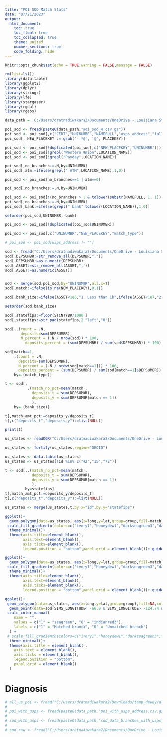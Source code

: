 ```yaml
---
title: "POI SOD Match Stats"
date: "07/21/2023"
output:
  html_document:
    toc: true
    toc_float: true
    toc_collapsed: true
    theme: united
    number_sections: true
    code_folding: hide
---
```

<style type="text/css">
.main-container {
  max-width: 100%;
  margin-left: auto;
  margin-right: auto;
}

div.main-container {
  max-width: 100%;
}
</style>

```r
knitr::opts_chunk$set(echo = TRUE,warning = FALSE,message = FALSE)
```


```r
rm(list=ls())
library(data.table)
library(ggplot2)
library(dplyr)
library(stringr)
library(lfe)
library(stargazer)
library(rgdal)
library(rgeos)

data_path = 'C:/Users/dratnadiwakara2/Documents/OneDrive - Louisiana State University/Raw Data/Dewey/'
```


```r
poi_sod <- fread(paste0(data_path,"poi_sod_4.csv.gz"))
poi_sod <- poi_sod[,c("CERT","UNINUMBR","NAMEFULL","usps_address","full_address_sod","LOCATION_NAME","PLACEKEY","match_type")]
poi_sod[, NEW_PLACEKEY := gsub('-.*@', '@', PLACEKEY)]

poi_sod <- poi_sod[!duplicated(poi_sod[,c("NEW_PLACEKEY","UNINUMBR")])]
poi_sod <- poi_sod[!grepl("Western Union",LOCATION_NAME)]
poi_sod <- poi_sod[!grepl("Payday",LOCATION_NAME)]

poi_sod[,no_branches:=.N,by=UNINUMBR]
poi_sod[,atm:=ifelse(grepl(" ATM",LOCATION_NAME),1,0)]

poi_sod <- poi_sod[no_branches==1 | atm==0]

poi_sod[,no_branches:=.N,by=UNINUMBR]

poi_sod <- poi_sod[!(no_branches > 1 & tolower(substr(NAMEFULL, 1, 1)) != tolower(substr(LOCATION_NAME, 1, 1)))]
poi_sod[,no_branches:=.N,by=UNINUMBR]
poi_sod[,bank:=ifelse(grepl(" bank",tolower(LOCATION_NAME)),1,0)]

setorder(poi_sod,UNINUMBR,-bank)

poi_sod <- poi_sod[!duplicated(poi_sod$UNINUMBR)]

poi_sod <- poi_sod[,c("UNINUMBR","NEW_PLACEKEY","match_type")]

# poi_sod <- poi_sod[usps_address != ""]
```


```r
sod <- fread("C:/Users/dratnadiwakara2/Documents/OneDrive - Louisiana State University/Raw Data/SOD/data/ALL_2022.csv",select = c("UNINUMBR","CERT","RSSDID","ASSET","DEPSUMBR","STCNTYBR","RSSDHCR","ZIPBR","SIMS_LATITUDE","SIMS_LONGITUDE"))
sod[,DEPSUMBR:=str_remove_all(DEPSUMBR,",")]
sod[,DEPSUMBR:=as.numeric(DEPSUMBR)]
sod[,ASSET:=str_remove_all(ASSET,",")]
sod[,ASSET:=as.numeric(ASSET)]


sod <- merge(sod,poi_sod,by="UNINUMBR",all.x=T)
sod[,match:=ifelse(is.na(NEW_PLACEKEY),0,1)]

sod[,bank_size:=ifelse(ASSET<1e6,"1. Less than 1b",ifelse(ASSET<1e7,"2. 1 to 10b",ifelse(ASSET<5e7,"3. 10 to 50b",ifelse(ASSET<25e7,"4. 50 to 250b","5. More than 250b"))))]

setorder(sod,bank_size)

sod[,statefips:=floor(STCNTYBR/1000)]
sod[,statefips:=str_pad(statefips,2,"left","0")]
```


```r
sod[,.(count = .N,
       deposits=sum(DEPSUMBR),
       N_percent = (.N / nrow(sod)) * 100,
         deposits_percent = (sum(DEPSUMBR) / sum(sod$DEPSUMBR)) * 100),by=.(match)]
```


```r
sod[match==1,
    .(count = .N,
      deposits=sum(DEPSUMBR),
      N_percent = (.N / nrow(sod[match==1])) * 100,
      deposits_percent = (sum(DEPSUMBR) / sum(sod[match==1]$DEPSUMBR)) * 100),
    by=.(match_type)]
```

```r
t <- sod[,
          .(match_no_pct=mean(match),
            deposits_t = sum(DEPSUMBR),
            deposits_y = sum(DEPSUMBR[match == 1])
            ),
    by=.(bank_size)]

t[,match_amt_pct:=deposits_y/deposits_t]
t[,c("deposits_t","deposits_y"):=list(NULL)]

print(t)
```



```r
us_states <- readOGR("C:/Users/dratnadiwakara2/Documents/OneDrive - Louisiana State University/Raw Data/Shapefiles/US States","cb_2014_us_state_20m")

us_states <- fortify(us_states,region="GEOID")

us_states <- data.table(us_states)
us_states <- us_states[!id %in% c("02","15","72")]

t <- sod[,.(match_no_pct=mean(match),
            deposits_t = sum(DEPSUMBR),
            deposits_y = sum(DEPSUMBR[match == 1])
            ),
         by=statefips]
t[,match_amt_pct:=deposits_y/deposits_t]
t[,c("deposits_t","deposits_y"):=list(NULL)]

us_states <- merge(us_states,t,by.x="id",by.y="statefips")

```



```r
ggplot()+
  geom_polygon(data=us_states, aes(x=long,y=lat,group=group,fill=match_no_pct),color=NA)+
 scale_fill_gradientn(colors=c("ivory1","honeydew1","darkseagreen3","darkturquoise","dodgerblue","dodgerblue4"))+
  theme_minimal()+
  theme(axis.title=element_blank(),
        axis.text=element_blank(),
        axis.ticks=element_blank(),
        legend.position = "bottom",panel.grid = element_blank())+ guides(fill=guide_legend(title="Match No Frac"))
```



```r
ggplot()+
  geom_polygon(data=us_states, aes(x=long,y=lat,group=group,fill=match_amt_pct),color=NA)+
 scale_fill_gradientn(colors=c("ivory1","honeydew1","darkseagreen3","darkturquoise","dodgerblue","dodgerblue4"))+
  theme_minimal()+
  theme(axis.title=element_blank(),
        axis.text=element_blank(),
        axis.ticks=element_blank(),
        legend.position = "bottom",panel.grid = element_blank())+ guides(fill=guide_legend(title="Match Amt Frac"))
```



```r
ggplot()+
 geom_polygon(data=us_states, aes(x=long,y=lat,group=group),fill=NA,color='gray40')+
  geom_point(data=sod[SIMS_LONGITUDE< -66.9 & SIMS_LONGITUDE> -124.74 & SIMS_LATITUDE> 24.52 & SIMS_LATITUDE < 49.4],aes(y=SIMS_LATITUDE,x=SIMS_LONGITUDE,color=factor(match)),size=0.7)+
 scale_color_manual(
    name = "",
    values = c("1" = "seagreen", "0" = "indianred3"),
    labels = c("1" = "Matched branch", "0" = "Unmatched branch")
  ) +
 # scale_fill_gradientn(colors=c("ivory1","honeydew1","darkseagreen3","darkturquoise","dodgerblue","dodgerblue4"))+
  theme_minimal()+
  theme(axis.title = element_blank(),
    axis.text = element_blank(),
    axis.ticks = element_blank(),
    legend.position = "bottom",
    panel.grid = element_blank()
  ) 
```


# Diagnosis


```r
# all_us_poi <- fread("C:/Users/dratnadiwakara2/Downloads/temp_dewey/all_us_poi.csv.gz")
# 
# poi_with_usps <- fread(paste0(data_path,"poi_with_usps_address.csv.gz"))
# 
# sod_with_usps <- fread(paste0(data_path,"sod_data_branches_with_usps_address.csv.gz"))
# 
# sod_raw <- fread("C:/Users/dratnadiwakara2/Documents/OneDrive - Louisiana State University/Raw Data/SOD/data/ALL_2022.csv")
```


